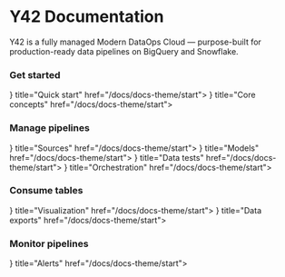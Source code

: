 


# Y42 Documentation
Y42 is a fully managed Modern DataOps Cloud — purpose-built for production-ready data pipelines on BigQuery and Snowflake.

### Get started
<Cards>
  <Card 
    icon= {
        <svg xmlns="http://www.w3.org/2000/svg" fill="none" viewBox="0 0 24 24" strokeWidth={1.5} stroke="currentColor" className="w-6 h-6">
            <path fillRule="evenodd" d="M14.615 1.595a.75.75 0 01.359.852L12.982 9.75h7.268a.75.75 0 01.548 1.262l-10.5 11.25a.75.75 0 01-1.272-.71l1.992-7.302H3.75a.75.75 0 01-.548-1.262l10.5-11.25a.75.75 0 01.913-.143z" clipRule="evenodd" />
        </svg>
        } 
    title="Quick start" href="/docs/docs-theme/start">
  </Card>
  <Card 
    icon= {
        <svg xmlns="http://www.w3.org/2000/svg" fill="none" viewBox="0 0 24 24" strokeWidth={1.5} stroke="currentColor" className="w-6 h-6">
            <path strokeLinecap="round" strokeLinejoin="round" d="M21 7.5l-9-5.25L3 7.5m18 0l-9 5.25m9-5.25v9l-9 5.25M3 7.5l9 5.25M3 7.5v9l9 5.25m0-9v9" />
        </svg>
        } 
    title="Core concepts" href="/docs/docs-theme/start">
  </Card>
</Cards>

### Manage pipelines
<Cards>
  <Card 
    icon= {
        <Image src="/icons/integration.png" alt="sources" width="24" height="24" className="mr-2 p-[2px]"/>
        } 
    title="Sources" href="/docs/docs-theme/start">
  </Card>
  <Card 
    icon= {
        <Image src="/icons/model.png" alt="models" width="24" height="24" className="mr-2 p-[2px]" />
        } 
    title="Models" href="/docs/docs-theme/start">
  </Card>
  <Card 
    icon= {
        <Image src="/icons/dataTesting.png" alt="data tests" width="24" height="24" className="mr-2 p-[2px]"/>
        } 
    title="Data tests" href="/docs/docs-theme/start">
  </Card>
  <Card 
    icon= {
        <Image src="/icons/orchestration.png" alt="data tests" width="24" height="24" className="mr-2 p-[2px]"/>
        } 
    title="Orchestration" href="/docs/docs-theme/start">
  </Card>
</Cards>

### Consume tables
<Cards>
  <Card 
    icon= {
        <Image src="/icons/visualisation.png" alt="sources" width="24" height="24" className="mr-2 p-[2px]"/>
        } 
    title="Visualization" href="/docs/docs-theme/start">
  </Card>
  <Card 
    icon= {
        <Image src="/icons/export.png" alt="models" width="24" height="24" className="mr-2 p-[2px]"/>
        } 
    title="Data exports" href="/docs/docs-theme/start">
  </Card>
</Cards>

### Monitor pipelines
<Cards>
  <Card 
    icon= {
        <Image src="/icons/alert.png" alt="alerts" width="24" height="24" className="mr-2 p-[2px]"/>
        } 
    title="Alerts" href="/docs/docs-theme/start">
  </Card>
</Cards>